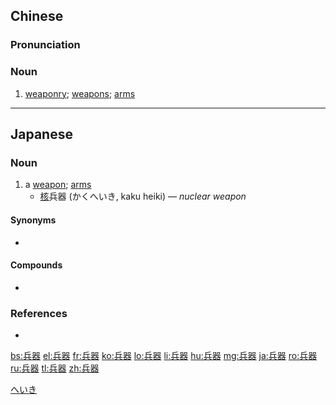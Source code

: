 ==Chinese==
{{zh-forms}}

===Pronunciation===
{{zh-pron
|m=bīngqì
|c=bing1 hei3
|h=pfs=pîn-hi
|mn=peng-khì
|cat=n
}}

===Noun===
{{zh-noun}}

# [[weaponry]]; [[weapon]]s; [[arms]]

----

==Japanese==
{{ja-kanjitab|へい|き|yomi=on}}

===Noun===
{{ja-noun|へいき}}

# a [[weapon]]; [[arms]]
#* [[核]]兵器 (かくへいき, kaku heiki) &mdash; ''nuclear weapon''

====Synonyms====
* {{ja-r|武器|ぶき}}

====Compounds====
* {{ja-r|兵器庫|へいきこ}}

===References===
* {{R:Shogakukan}}

[[Category:ja:Weapons|へいき]]

[[bs:兵器]]
[[el:兵器]]
[[fr:兵器]]
[[ko:兵器]]
[[lo:兵器]]
[[li:兵器]]
[[hu:兵器]]
[[mg:兵器]]
[[ja:兵器]]
[[ro:兵器]]
[[ru:兵器]]
[[tl:兵器]]
[[zh:兵器]]